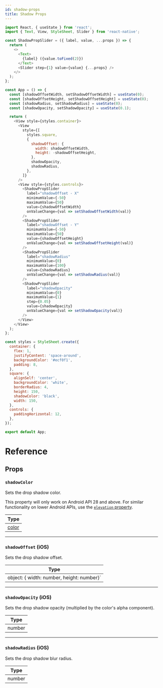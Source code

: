 ```yaml
---
id: shadow-props
title: Shadow Props
---
```


```js
import React, { useState } from 'react';
import { Text, View, StyleSheet, Slider } from 'react-native';

const ShadowPropSlider = ({ label, value, ...props }) => {
  return (
    <>
      <Text>
        {label} ({value.toFixed(2)})
      </Text>
      <Slider step={1} value={value} {...props} />
    </>
  );
};

const App = () => {
  const [shadowOffsetWidth, setShadowOffsetWidth] = useState(0);
  const [shadowOffsetHeight, setShadowOffsetHeight] = useState(0);
  const [shadowRadius, setShadowRadius] = useState(0);
  const [shadowOpacity, setShadowOpacity] = useState(0.1);

  return (
    <View style={styles.container}>
      <View
        style={[
          styles.square,
          {
            shadowOffset: {
              width: shadowOffsetWidth,
              height: -shadowOffsetHeight,
            },
            shadowOpacity,
            shadowRadius,
          },
        ]}
      />
      <View style={styles.controls}>
        <ShadowPropSlider
          label="shadowOffset - X"
          minimumValue={-50}
          maximumValue={50}
          value={shadowOffsetWidth}
          onValueChange={val => setShadowOffsetWidth(val)}
        />
        <ShadowPropSlider
          label="shadowOffset - Y"
          minimumValue={-50}
          maximumValue={50}
          value={shadowOffsetHeight}
          onValueChange={val => setShadowOffsetHeight(val)}
        />
        <ShadowPropSlider
          label="shadowRadius"
          minimumValue={0}
          maximumValue={100}
          value={shadowRadius}
          onValueChange={val => setShadowRadius(val)}
        />
        <ShadowPropSlider
          label="shadowOpacity"
          minimumValue={0}
          maximumValue={1}
          step={0.05}
          value={shadowOpacity}
          onValueChange={val => setShadowOpacity(val)}
        />
      </View>
    </View>
  );
};

const styles = StyleSheet.create({
  container: {
    flex: 1,
    justifyContent: 'space-around',
    backgroundColor: '#ecf0f1',
    padding: 8,
  },
  square: {
    alignSelf: 'center',
    backgroundColor: 'white',
    borderRadius: 4,
    height: 150,
    shadowColor: 'black',
    width: 150,
  },
  controls: {
    paddingHorizontal: 12,
  },
});

export default App;
```

# Reference

## Props

### `shadowColor`

Sets the drop shadow color.

This property will only work on Android API 28 and above. For similar functionality on lower Android APIs, use the [`elevation` property](view-style-props.md#elevation-android).

| Type                                              |
| ------------------------------------------------- |
| [color](https://reactnative.dev/docs/0.64/colors) |

---

### `shadowOffset` **(iOS)**

Sets the drop shadow offset.

| Type                                                    |
|---------------------------------------------------------|
| object: &lbrace; width: number, height: number&rbrace;` |

---

### `shadowOpacity` **(iOS)**

Sets the drop shadow opacity (multiplied by the color's alpha component).

| Type   |
| ------ |
| number |

---

### `shadowRadius` **(iOS)**

Sets the drop shadow blur radius.

| Type   |
| ------ |
| number |
